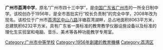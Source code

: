 {{original research|time=2012-02-01T21:15:42+00:00}}
'''广州市荔湾中学'''，原名“广州市四十三中学”，是[[中国|中国]][[广东省|广东省]][[广州市|广州市]]的一所全日制中学。该校创办于1956年，是全市首批实行“校长负责制”的完全中学，2008年改为现名。该校位于广州市[[荔湾区|荔湾区]][[中山八路|中山八路]]泮塘荔湾湖畔，总占地面积8063平方米，总建筑积6232平方米，具有广东省一类标准的教育教学仪器设施设备以及标准的理化生实验室和电脑、音乐、美术等各种功能教学专用室。
{{GZ-stub}}
[[Category:广州市中等学校|Category:广州市中等学校]]
[[Category:1956年創建的教育機構|Category:1956年創建的教育機構]]
[[Category:荔湾区|Category:荔湾区]]